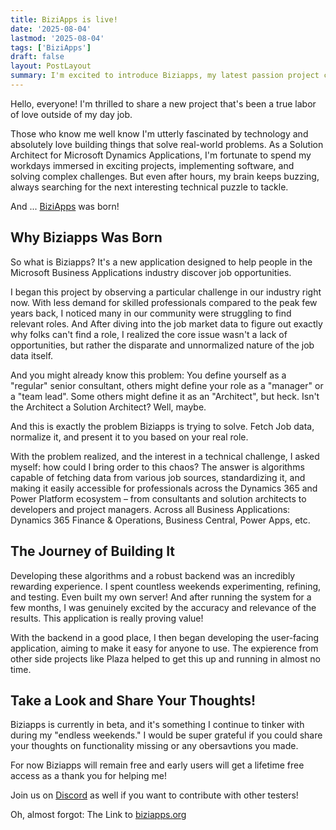 ```yaml
---
title: BiziApps is live!
date: '2025-08-04'
lastmod: '2025-08-04'
tags: ['BiziApps']
draft: false
layout: PostLayout
summary: I'm excited to introduce Biziapps, my latest passion project created to tackle job discovery challenges in the Microsoft Business Applications industry.
---
```



<TOCInline toc={props.toc} exclude="Table of content" collapse={true} asDisclosure toHeading={3} />

Hello, everyone! I'm thrilled to share a new project that's been a true labor of love outside of my day job.

Those who know me well know I'm utterly fascinated by technology and absolutely love building things that solve real-world problems. As a Solution Architect for Microsoft Dynamics Applications, I'm fortunate to spend my workdays immersed in exciting projects, implementing software, and solving complex challenges. But even after hours, my brain keeps buzzing, always searching for the next interesting technical puzzle to tackle.

And ... [BiziApps](http://biziapps.org)  was born!

<ImageWithLightBox
  src="/static/images/blogs/biziapps-is-live/biziapps-logo.png"
  alt="BiziApps logo"
  caption="BiziApps logo"
  width={200} 
  height={200}
/>

## Why Biziapps Was Born

So what is Biziapps? It's a new application designed to help people in the Microsoft Business Applications industry discover job opportunities.

I began this project by observing a particular challenge in our industry right now. With less demand for skilled professionals compared to the peak few years back, I noticed many in our community were struggling to find relevant roles. And After diving into the job market data to figure out exactly why folks can't find a role, I realized the core issue wasn't a lack of opportunities, but rather the disparate and unnormalized nature of the job data itself.

And you might already know this problem: You  define yourself as a "regular" senior consultant, others might define your role as a "manager" or a "team lead". Some others might define it as an "Architect", but heck. Isn't the Architect a Solution Architect?
Well, maybe.

And this is exactly the problem Biziapps is trying to solve.
Fetch Job data, normalize it, and present it to you based on your real role.

With the problem realized, and the interest in a technical challenge, I asked myself: how could I bring order to this chaos? The answer is algorithms capable of fetching data from various job sources, standardizing it, and making it easily accessible for professionals across the Dynamics 365 and Power Platform ecosystem – from consultants and solution architects to developers and project managers. Across all Business Applications: Dynamics 365 Finance & Operations, Business Central, Power Apps, etc.

## The Journey of Building It

Developing these algorithms and a robust backend was an incredibly rewarding experience. I spent countless weekends experimenting, refining, and testing. Even built my own server!
And after running the system for a few months, I was genuinely excited by the accuracy and relevance of the results. This application is really proving value!

With the backend in a good place, I then began developing the user-facing application, aiming to make it easy for anyone to use. The expierence from other side projects like Plaza helped to get this up and running in almost no time.


## Take a Look and Share Your Thoughts!

Biziapps is currently in beta, and it's something I continue to tinker with during my "endless weekends." I would be super grateful if you could share your thoughts on functionality missing or any obersavtions you made.

For now Biziapps will remain free and early users will get a lifetime free access as a thank you for helping me!

Join us on [Discord](https://discord.gg/2RZGC5r99j) as well if you want to contribute with other testers!


Oh, almost forgot: The Link to [biziapps.org](http://biziapps.org) 
